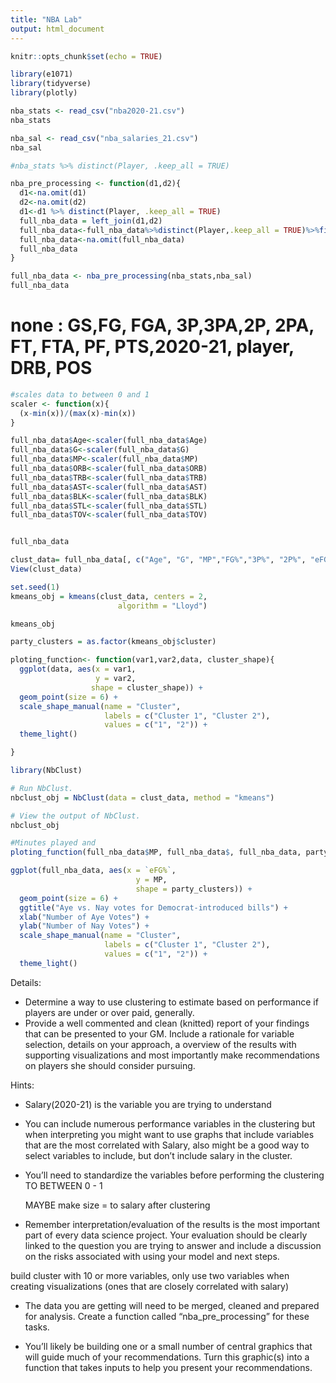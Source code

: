 ```yaml
---
title: "NBA Lab"
output: html_document
---
```


```r
knitr::opts_chunk$set(echo = TRUE)

```

```r
library(e1071)
library(tidyverse)
library(plotly)
```

```r
nba_stats <- read_csv("nba2020-21.csv")
nba_stats
```


```r
nba_sal <- read_csv("nba_salaries_21.csv")
nba_sal
```


```r
#nba_stats %>% distinct(Player, .keep_all = TRUE)
```


```r
nba_pre_processing <- function(d1,d2){
  d1<-na.omit(d1)
  d2<-na.omit(d2)
  d1<-d1 %>% distinct(Player, .keep_all = TRUE)
  full_nba_data = left_join(d1,d2)
  full_nba_data<-full_nba_data%>%distinct(Player,.keep_all = TRUE)%>%filter(MP>50)
  full_nba_data<-na.omit(full_nba_data)
  full_nba_data
}

full_nba_data <- nba_pre_processing(nba_stats,nba_sal)
full_nba_data
```

# none : GS,FG, FGA, 3P,3PA,2P, 2PA, FT, FTA, PF, PTS,2020-21, player, DRB, POS

```r
#scales data to between 0 and 1
scaler <- function(x){
  (x-min(x))/(max(x)-min(x))
}

full_nba_data$Age<-scaler(full_nba_data$Age)
full_nba_data$G<-scaler(full_nba_data$G)
full_nba_data$MP<-scaler(full_nba_data$MP)
full_nba_data$ORB<-scaler(full_nba_data$ORB)
full_nba_data$TRB<-scaler(full_nba_data$TRB)
full_nba_data$AST<-scaler(full_nba_data$AST)
full_nba_data$BLK<-scaler(full_nba_data$BLK)
full_nba_data$STL<-scaler(full_nba_data$STL)
full_nba_data$TOV<-scaler(full_nba_data$TOV)


full_nba_data


```

```r
clust_data= full_nba_data[, c("Age", "G", "MP","FG%","3P%", "2P%", "eFG%", "FT%","ORB", "TRB", "AST", "STL", "BLK")]
View(clust_data)
```

```r
set.seed(1)
kmeans_obj = kmeans(clust_data, centers = 2, 
                        algorithm = "Lloyd") 
```


```r
kmeans_obj
```

```r
party_clusters = as.factor(kmeans_obj$cluster)
```

```r
ploting_function<- function(var1,var2,data, cluster_shape){
  ggplot(data, aes(x = var1, 
                   y = var2,
                  shape = cluster_shape)) + 
  geom_point(size = 6) +
  scale_shape_manual(name = "Cluster", 
                     labels = c("Cluster 1", "Cluster 2"),
                     values = c("1", "2")) +
  theme_light()

}

```

```r
library(NbClust)

# Run NbClust.
nbclust_obj = NbClust(data = clust_data, method = "kmeans")

# View the output of NbClust.
nbclust_obj

```


```r
#Minutes played and 
ploting_function(full_nba_data$MP, full_nba_data$, full_nba_data, party_clusters)
```


```r
ggplot(full_nba_data, aes(x = `eFG%`, 
                            y = MP,
                            shape = party_clusters)) + 
  geom_point(size = 6) +
  ggtitle("Aye vs. Nay votes for Democrat-introduced bills") +
  xlab("Number of Aye Votes") +
  ylab("Number of Nay Votes") +
  scale_shape_manual(name = "Cluster", 
                     labels = c("Cluster 1", "Cluster 2"),
                     values = c("1", "2")) +
  theme_light()

```

Details: 

- Determine a way to use clustering to estimate based on performance if players are under or over paid, generally.  
- Provide a well commented and clean (knitted) report of your findings that can be presented to your GM. Include a rationale for variable selection, details on your approach, a overview of the results with supporting visualizations and most importantly make recommendations on players she should consider pursuing. 

Hints:

- Salary(2020-21) is the variable you are trying to understand

- You can include numerous performance variables in the clustering but when interpreting you might want to use graphs that include variables that are the most correlated with Salary, also might be a good way to select variables to include, but don't include salary in the cluster. 

- You'll need to standardize the variables before performing the clustering
  TO BETWEEN 0 - 1

  MAYBE make size = to salary after clustering
  
- Remember interpretation/evaluation of the results is the most important part of every data science project. Your evaluation should be clearly linked to the question you are trying to answer and include a discussion on the risks associated with using your model and next steps. 

build cluster with 10 or more variables, only use two variables when creating visualizations (ones that are closely correlated with salary)

- The data you are getting will need to be merged, cleaned and prepared for analysis. Create a function called "nba_pre_processing" for these tasks. 

- You'll likely be building one or a small number of central graphics that will guide much of your recommendations. Turn this graphic(s) into a function that takes inputs to help you present your recommendations.  
